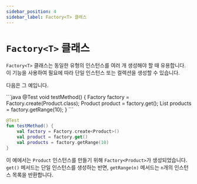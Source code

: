```yaml
---
sidebar_position: 4
sidebar_label: Factory<T> 클래스
---
```



# `Factory<T>` 클래스

<JavadocLink version="11.0.1" path="autoparams/generator/Factory.html">`Factory<T>`</JavadocLink> 클래스는 동일한 유형의 인스턴스를 여러 개 생성해야 할 때 유용합니다. 이 기능을 사용하여 필요에 따라 단일 인스턴스 또는 컬렉션을 생성할 수 있습니다.

다음은 그 예입니다.

<JavaKotlinCodeBlock>
```java
@Test
void testMethod() {
    Factory<Product> factory = Factory.create(Product.class);
    Product product = factory.get();
    List<Product> products = factory.getRange(10);
}
```

```kotlin
@Test
fun testMethod() {
    val factory = Factory.create<Product>()
    val product = factory.get()
    val products = factory.getRange(10)
}
```
</JavaKotlinCodeBlock>

이 예에서는 `Product` 인스턴스를 만들기 위해 `Factory<Product>`가 생성되었습니다. <JavadocLink version="11.0.1" path="autoparams/generator/Factory.html#get()">`get()`</JavadocLink> 메서드는 단일 인스턴스를 생성하는 반면, <JavadocLink version="11.0.1" path="autoparams/generator/Factory.html#getRange(int,autoparams.customization.Customizer...)">`getRange(n)`</JavadocLink> 메서드는 `n`개의 인스턴스 목록을 반환합니다.

